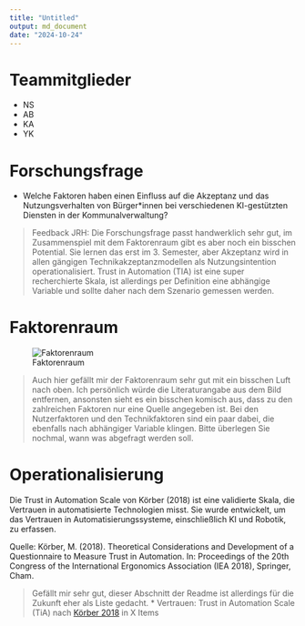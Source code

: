```yaml
---
title: "Untitled"
output: md_document
date: "2024-10-24"
---
```


# Teammitglieder
* NS
* AB
* KA
* YK

# Forschungsfrage
* Welche Faktoren haben einen Einfluss auf die Akzeptanz und das Nutzungsverhalten von Bürger*innen bei verschiedenen KI-gestützten Diensten in der Kommunalverwaltung?

> Feedback JRH: Die Forschungsfrage passt handwerklich sehr gut, im Zusammenspiel mit dem Faktorenraum gibt es aber noch ein bisschen Potential. Sie lernen das erst im 3. Semester, aber Akzeptanz wird in allen gängigen Technikakzeptanzmodellen als Nutzungsintention operationalisiert. Trust in Automation (TIA) ist eine super recherchierte Skala, ist allerdings per Definition eine abhängige Variable und sollte daher nach dem Szenario gemessen werden. 

# Faktorenraum
![Faktorenraum](readme_files/Faktorenraum_Gruppe 1.jpeg)

> Auch hier gefällt mir der Faktorenraum sehr gut mit ein bisschen Luft nach oben. Ich persönlich würde die Literaturangabe aus dem Bild entfernen, ansonsten sieht es ein bisschen komisch aus, dass zu den zahlreichen Faktoren nur eine Quelle angegeben ist. Bei den Nutzerfaktoren und den Technikfaktoren sind ein paar dabei, die ebenfalls nach abhängiger Variable klingen. Bitte überlegen Sie nochmal, wann was abgefragt werden soll. 

# Operationalisierung
Die Trust in Automation Scale von Körber (2018) ist eine validierte Skala, die Vertrauen in automatisierte Technologien misst. Sie wurde entwickelt, um das Vertrauen in Automatisierungssysteme, einschließlich KI und Robotik, zu erfassen.

Quelle: Körber, M. (2018). Theoretical Considerations and Development of a Questionnaire to Measure Trust in Automation. In: Proceedings of the 20th Congress of the International Ergonomics Association (IEA 2018), Springer, Cham.

> Gefällt mir sehr gut, dieser Abschnitt der Readme ist allerdings für die Zukunft eher als Liste gedacht. 
* Vertrauen: Trust in Automation Scale (TiA) nach [Körber 2018][1] in X Items

[1]: https://en.wikipedia.org/wiki/Hobbit#Lifestyle (Hobbit lifestyles)
